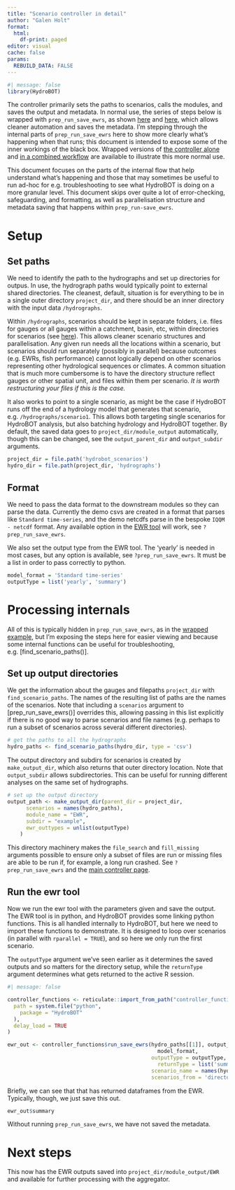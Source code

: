 ```yaml
---
title: "Scenario controller in detail"
author: "Galen Holt"
format:
  html:
    df-print: paged
editor: visual
cache: false
params:
  REBUILD_DATA: FALSE
---
```


```r
#| message: false
library(HydroBOT)
```

The controller primarily sets the paths to scenarios, calls the modules, and saves the output and metadata. In normal use, the series of steps below is wrapped with `prep_run_save_ewrs`, as shown [here](/getting_started.qmd) and [here](controller_ewr_wrapped.qmd), which allows cleaner automation and saves the metadata. I'm stepping through the internal parts of `prep_run_save_ewrs` here to show more clearly what's happening when that runs; this document is intended to expose some of the inner workings of the black box. Wrapped versions of [the controller alone](controller_ewr_wrapped.qmd) and [in a combined workflow](../workflows/workflow_overview.qmd) are available to illustrate this more normal use.

This document focuses on the parts of the internal flow that help understand what's happening and those that may sometimes be useful to run ad-hoc for e.g. troubleshooting to see what HydroBOT is doing on a more granular level. This document skips over quite a lot of error-checking, safeguarding, and formatting, as well as parallelisation structure and metadata saving that happens within `prep_run-save_ewrs`.

# Setup

## Set paths

We need to identify the path to the hydrographs and set up directories for outpus. In use, the hydrograph paths would typically point to external shared directories. The cleanest, default, situation is for everything to be in a single outer directory `project_dir`, and there should be an inner directory with the input data `/hydrographs`.

::: callout-tip
Within `/hydrographs`, scenarios should be kept in separate folders, i.e. files for gauges or all gauges within a catchment, basin, etc, within directories for scenarios (see [here](/workflows/scenarios_and_directories.qmd)). This allows cleaner scenario structures and parallelisation. Any given run needs all the locations within a scenario, but scenarios should run separately (possibly in parallel) because outcomes (e.g. EWRs, fish performance) cannot logically depend on other scenarios representing other hydrological sequences or climates. A common situation that is much more cumbersome is to have the directory structure reflect gauges or other spatial unit, and files within them per scenario. *It is worth restructuring your files if this is the case.*
:::

It also works to point to a single scenario, as might be the case if HydroBOT runs off the end of a hydrology model that generates that scenario, e.g. `/hydrographs/scenario1`. This allows both targeting single scenarios for HydroBOT analysis, but also batching hydrology and HydroBOT together. By default, the saved data goes to `project_dir/module_output` automatically, though this can be changed, see the `output_parent_dir` and `output_subdir` arguments.

```r
project_dir = file.path('hydrobot_scenarios')
hydro_dir = file.path(project_dir, 'hydrographs')
```

## Format

We need to pass the data format to the downstream modules so they can parse the data. Currently the demo csvs are created in a format that parses like `Standard time-series`, and the demo netcdfs parse in the bespoke `IQQM - netcdf` format. Any available option in the [EWR tool](https://github.com/MDBAuth/EWR_tool) will work, see `?prep_run_save_ewrs`.

We also set the output type from the EWR tool. The 'yearly' is needed in most cases, but any option is available, see `?prep_run_save_ewrs`. It must be a list in order to pass correctly to python.

```r
model_format = 'Standard time-series'
outputType = list('yearly', 'summary')
```

# Processing internals

All of this is typically hidden in `prep_run_save_ewrs`, as in the [wrapped example](controller_ewr_wrapped.qmd), but I'm exposing the steps here for easier viewing and because some internal functions can be useful for troubleshooting, e.g. \[find_scenario_paths()\].

## Set up output directories

We get the information about the gauges and filepaths `project_dir` with `find_scenario_paths`. The names of the resulting list of paths are the names of the scenarios. Note that including a `scenarios` argument to \[prep_run_save_ewrs()\] overrides this, allowing passing in this list explicitly if there is no good way to parse scenarios and file names (e.g. perhaps to run a subset of scenarios across several different directories).

```r
# get the paths to all the hydrographs
hydro_paths <- find_scenario_paths(hydro_dir, type = 'csv')
```

The output directory and subdirs for scenarios is created by `make_output_dir`, which also returns that outer directory location. Note that `output_subdir` allows subdirectories. This can be useful for running different analyses on the same set of hydrographs.

```r
# set up the output directory
output_path <- make_output_dir(parent_dir = project_dir,
      scenarios = names(hydro_paths),
      module_name = "EWR",
      subdir = "example",
      ewr_outtypes = unlist(outputType)
    )
```

This directory machinery makes the `file_search` and `fill_missing` arguments possible to ensure only a subset of files are run or missing files are able to be run if, for example, a long run crashed. See `?prep_run_save_ewrs` and the [main controller page](controller_ewr_wrapped.qmd).

## Run the ewr tool

Now we run the ewr tool with the parameters given and save the output. The EWR tool is in python, and HydroBOT provides some linking python functions. This is all handled internally to HydroBOT, but here we need to import these functions to demonstrate. It is designed to loop over scenarios (in parallel with `rparallel = TRUE`), and so here we only run the first scenario.

The `outputType` argument we've seen earlier as it determines the saved outputs and so matters for the directory setup, while the `returnType` argument determines what gets returned to the active R session.

```r
#| message: false

controller_functions <- reticulate::import_from_path("controller_functions",
  path = system.file("python",
    package = "HydroBOT"
  ),
  delay_load = TRUE
)

ewr_out <- controller_functions$run_save_ewrs(hydro_paths[[1]], output_path,
                                                model_format, 
                                              outputType = outputType,
                                                returnType = list('summary'),
                                              scenario_name = names(hydro_paths)[1],
                                              scenarios_from = 'directory')

```

Briefly, we can see that that has returned dataframes from the EWR. Typically, though, we just save this out.

```r
ewr_out$summary
```

Without running `prep_run_save_ewrs`, we have not saved the metadata.

# Next steps

This now has the EWR outputs saved into `project_dir/module_output/EWR` and available for further processing with the aggregator.
